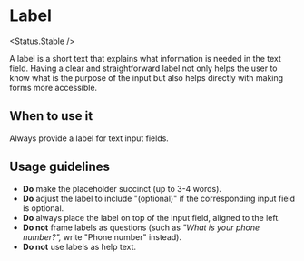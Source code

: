 

# Label

<Status.Stable />

A label is a short text that explains what information is needed in the text
field. Having a clear and straightforward label not only helps the user to know
what is the purpose of the input but also helps directly with making forms
more accessible.

<Story id="forms-label--base" />

<Props of={Label} />

## When to use it

Always provide a label for text input fields.

## Usage guidelines

- **Do** make the placeholder succinct (up to 3-4 words).
- **Do** adjust the label to include "(optional)" if the corresponding input field is optional.
- **Do** always place the label on top of the input field, aligned to the left.
- **Do not** frame labels as questions (such as _"What is your phone
  number?",_ write "Phone number" instead).
- **Do not** use labels as help text.
